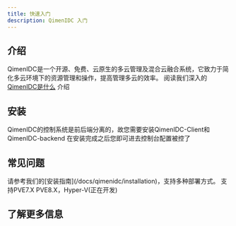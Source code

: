 ```yaml
---
title: 快速入门
description: QimenIDC 入门
---
```



## 介绍
QimenIDC是一个开源、免费、云原生的多云管理及混合云融合系统，它致力于简化多云环境下的资源管理和操作，提高管理多云的效率。
<Callout title="想了解更多?">
  阅读我们深入的 [QimenIDC是什么](/docs/qimenidc/what-is-qimenidc) 介绍
</Callout>

## 安装
QimenIDC的控制系统是前后端分离的，故您需要安装QimenIDC-Client和QimenIDC-backend
<Cards>
  <Card title="QimenIDC-Client" href="/docs/qimenidc/installation/client" />
  <Card title="QimenIDC-backend" href="/docs/qimenidc/installation/backend" />
</Cards>
在安装完成之后您即可进去控制台配置被控了

## 常见问题
<Accordions type="single">
  <Accordion title="如何安装 QimenIDC？">
    请参考我们的[安装指南](/docs/qimenidc/installation)，支持多种部署方式。
  </Accordion>
  <Accordion title="QimenIDC 支持哪些平台？">
    支持PVE7.X PVE8.X，Hyper-V(正在开发)
  </Accordion>
</Accordions>


## 了解更多信息
<Cards>
  <Card title="PVE更换安装源" href="/docs/qimenidc/replace-mirror-source" />
  <Card title="对接魔方财务销售" href="/docs/qimenidc/integrations/idcsmart" />
</Cards>